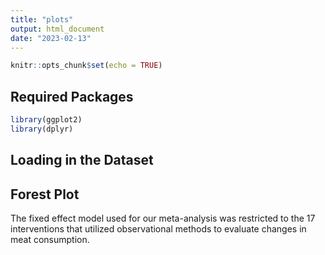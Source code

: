 ```yaml
---
title: "plots"
output: html_document
date: "2023-02-13"
---
```


```r
knitr::opts_chunk$set(echo = TRUE)
```

## Required Packages

```r
library(ggplot2)
library(dplyr)
```

## Loading in the Dataset



## Forest Plot

The fixed effect model used for our meta-analysis was restricted to the 17 interventions that utilized observational methods to evaluate changes in meat consumption.

